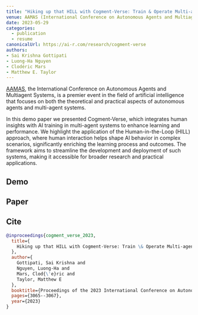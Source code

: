 ```yaml
---
title: "Hiking up that HILL with Cogment-Verse: Train & Operate Multi-agent Systems Learning from Humans"
venue: AAMAS (International Conference on Autonomous Agents and Multiagent Systems), London, UK
date: 2023-05-29
categories:
  - publication
  - resume
canonicalUrl: https://ai-r.com/research/cogment-verse
authors:
- Sai Krishna Gottipati
- Luong-Ha Nguyen
- Clodéric Mars
- Matthew E. Taylor
---
```



[AAMAS](https://aamas2023.soton.ac.uk), the International Conference on Autonomous Agents and Multiagent Systems, is a premier event in the field of artificial intelligence that focuses on both the theoretical and practical aspects of autonomous agents and multi-agent systems.

In this demo paper we presented Cogment-Verse, which integrates human insights with AI training in multi-agent systems to enhance learning and performance. We highlight the application of the Human-in-the-Loop (HILL) approach, where human interaction helps shape AI behavior in complex scenarios, significantly enriching the learning process and outcomes. The framework aims to streamline the development and deployment of such systems, making it accessible for broader research and practical applications.

## Demo

<YouTube videoId="v-K0DqIL9K0" />

## Paper

<Pdf
  title="Hiking up that HILL with Cogment-Verse: Train & Operate Multi-agent Systems Learning from Humans"
  href="https://ai-r.com/research/cogment-verse"
  src="/content/2023-05-29-aamas-cogment-verse/cogment-verse.pdf"
  className="aspect-[21/30]"
/>

## Cite

```bibtex
@inproceedings{cogment_verse_2023,
  title={
    Hiking up that HILL with Cogment-Verse: Train \& Operate Multi-agent Systems Learning from Humans
  },
  author={
    Gottipati, Sai Krishna and
    Nguyen, Luong-Ha and
    Mars, Clod{\'e}ric and
    Taylor, Matthew E
  },
  booktitle={Proceedings of the 2023 International Conference on Autonomous Agents and Multiagent Systems},
  pages={3065--3067},
  year={2023}
}
```
